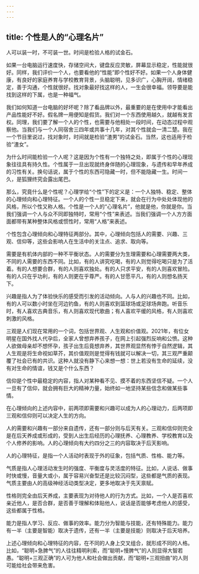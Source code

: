 ```yaml
---
---
---
```

title: 个性是人的“心理名片”
---




人可以装一时，不可装一世。时间是检验人格的试金石。

如果一台电脑运行速度快，存储空间大，键盘反应灵敏，屏幕显示稳定，性能就很好。同样，我们评价一个人，也要看他的“性能”即个性好不好。如果一个人身体健康，有良好的家庭养育与学校教育背景，头脑聪明，见多识广，心胸开阔，情绪稳定，善于沟通，个性就很好。找对象最好找这样的人，一生会很幸福。领导要是能找到这样的下属，也是一种福气。

我们如何知道一台电脑的好坏呢？除了看品牌以外，最重要的是在使用中才能看出产品性能好不好。假名牌一用便知是假货。我们对一个东西使用越久，就越有发言权。同理，我们要了解一个人的个性，也需要与他相处一段时间，在动态过程中观察他。当我们与一个人同宿舍三四年或共事十几年，对其个性就会一清二楚。我在一个节目里说过，找对象时，时间就是检验“渣男”的试金石。当然，这也适用于检验“渣女”。

为什么时间能检验一个人呢？这是因为个性有一个独特之处，即属于个性的心理现象往往具有持久性。个性属于一旦出现就终身伴随的心理现象，与遗传和早年养成的习性有关。换句话说，属于个性的东西可隐藏一时，但不能隐藏一生。时间一久，是狐狸终究会露出尾巴。

那么，究竟什么是个性呢？心理学给“个性”下的定义是：一个人独特、稳定、整体的心理倾向和心理特征。一个人的个性一旦稳定下来，就会在行为中处处体现他的风格，所以个性又称人格。个性是一个人的“心理名片”，他就是他，你就是你。当我们强调一个人与众不同即独特时，常用“个性”来表述。当我们强调一个人方方面面都带有某种整体风格或惯性时，常用“人格”来表述。

个性包含心理倾向和心理特征两部分。其中，心理倾向包括人的需要、兴趣、三观、信仰等，这些会影响人在生活中的关注点、追求、取向等。

需要是有机体内部的一种不平衡状态。人的需要分为生理需要和心理需要两大类，不同的人需要的东西不同。比如，有的人讲究吃喝，有的人则觉得吃喝只是为了活着。有的人想要合群，有的人则喜欢独处。有的人只求平安，有的人则喜欢冒险。有的人只在乎功利，有的人则更在乎尊严。有的人甘愿平凡，有的人则想名扬天下。

兴趣是指人为了体验快乐的感受而引发的活动倾向。人与人的兴趣也不同。比如，有的人可以数小时坐在河边钓鱼，有的人则喜欢到篮球场或足球场奔跑。听音乐时，有人喜欢古典音乐，有人则喜欢现代歌曲；有人喜欢平缓的风格，有人则喜欢刺激的风格。

三观是人们现在常用的一个词，包括世界观、人生观和价值观。2021年，有位女明星在国外找人代孕后，全家人曾想弃养孩子，在网上引起强烈反响和公愤。这种人欲做母亲却不想怀孕，孩子出生后竟想弃养，其世界观显然有悖于自然逻辑，其人生观是将生命视如草芥，其价值观则是觉得有钱就可以解决一切，其三观严重颠覆了社会已有的共识。这种人就没有静下心来想一想：世上若没有生命的延续，没有对生命的情谊，钱又是个什么东西？

信仰是个性中最稳定的内容，指人对某种看不见、摸不着的东西坚信不疑。一个人一旦有了信仰，就会拥有巨大的精神力量，始终如一地坚持某些信念和做某些事情。

在心理倾向的上述内容中，前两项即需要和兴趣可以成为人的心理动力，后两项即三观和信仰则可以决定人生的方向。

人的需要和兴趣有一部分来自遗传，还有一部分则与后天有关。三观和信仰则完全是在后天养成或形成的，受到人出生后经历的心理抚养、心理教养、学校教育以及个人修养的影响。人的心理倾向有大约四分之三的内容取决于后天影响。

人的心理特征，是指一个人活动时表现于外的征象，包括气质、性格、能力等。

气质是指人心理活动发生时的强度、平衡度与灵活度的特征。比如，人说话、做事时快或慢，音量大或小，属于容易兴奋型还是比较沉闷型，这些都是气质的表现。气质主要由人的高级神经活动类型决定，更多地取决于先天禀赋。

性格则完全由后天养成，主要表现为对待他人的行为方式。比如，一个人是否喜欢亲近他人，是否合群，是否善于理解和体贴他人，说话是否能够考虑他人的感受，这些都属于性格。

能力是指人学习、反应、做事的效率。能力分为智能与技能，还有特殊能力。能力有一半（主要是智能）取决于遗传，还有一半（主要是技能）则取决于后天培养。

上述心理倾向和心理特征的内容，在不同的人身上交叉组合，就形成不同的人格。比如，“聪明+急脾气”的人往往精明利索，而“聪明+慢脾气”的人则显得大智若愚。“聪明+三观正确”的人可为他人和社会做出贡献，而“聪明+三观扭曲”的人则可能给社会带来危害。